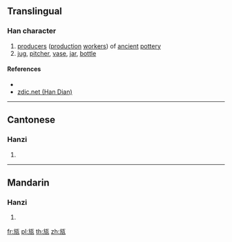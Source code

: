 ==Translingual==

===Han character===
{{Han char|rn=98|rad=瓦|as=04|sn=9|four=01217|canj=YSMVN|ids=⿰方瓦}}

# [[producer]]s ([[production]] [[worker]]s) of [[ancient]] [[pottery]]
# [[jug]], [[pitcher]], [[vase]], [[jar]], [[bottle]]

====References====
* {{Han ref|kx=0748.150|dkj=21457|dj=1157.020|hdz=21423.020|uh=74EC|ud=29932|bh=CFD7|bd=53207}}
* [http://www.zdic.net/zd/zi/ZdicE7Zdic93ZdicAC.htm zdic.net (Han Dian)]

----

==Cantonese==

===Hanzi===
{{yue-hanzi|jyut=[[fong2]], [[ling4]]|y=fong2, ling4}}

# {{defn|lang=yue|sort=瓦04}}

----

==Mandarin==

===Hanzi===
{{cmn-hanzi|pin=[[fǎng]] ([[fang3]])|wg=fang<sup>3</sup>}}

# {{defn|lang=cmn|sort=瓦04}}

[[fr:瓬]]
[[pl:瓬]]
[[th:瓬]]
[[zh:瓬]]